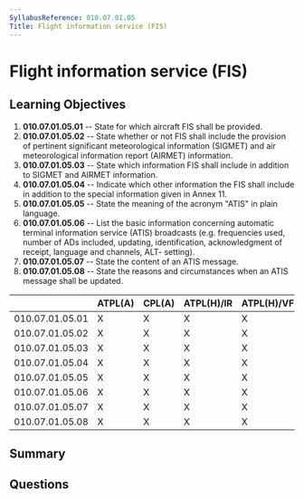 ```yaml
---
SyllabusReference: 010.07.01.05
Title: Flight information service (FIS)
---
```


# Flight information service (FIS)

## Learning Objectives

1. **010.07.01.05.01** -- State for which aircraft FIS shall be provided.
2. **010.07.01.05.02** -- State whether or not FIS shall include the provision
   of pertinent significant meteorological information (SIGMET) and air
   meteorological information report (AIRMET) information.
3. **010.07.01.05.03** -- State which information FIS shall include in addition
   to SIGMET and AIRMET information.
4. **010.07.01.05.04** -- Indicate which other information the FIS shall include
   in addition to the special information given in Annex 11.
5. **010.07.01.05.05** -- State the meaning of the acronym "ATIS" in plain
   language.
6. **010.07.01.05.06** -- List the basic information concerning automatic
   terminal information service (ATIS) broadcasts (e.g. frequencies used, number
   of ADs included, updating, identification, acknowledgment of receipt,
   language and channels, ALT- setting).
7. **010.07.01.05.07** -- State the content of an ATIS message.
8. **010.07.01.05.08** -- State the reasons and circumstances when an ATIS
   message shall be updated.

|                 | ATPL(A) | CPL(A) | ATPL(H)/IR | ATPL(H)/VFR | CPL(H) | IR  | CBIR(A) |
| --------------- | ------- | ------ | ---------- | ----------- | ------ | --- | ------- |
| 010.07.01.05.01 | X       | X      | X          | X           | X      | X   |         |
| 010.07.01.05.02 | X       | X      | X          | X           | X      | X   |         |
| 010.07.01.05.03 | X       | X      | X          | X           | X      | X   |         |
| 010.07.01.05.04 | X       | X      | X          | X           | X      | X   |         |
| 010.07.01.05.05 | X       | X      | X          | X           | X      | X   |         |
| 010.07.01.05.06 | X       | X      | X          | X           | X      | X   |         |
| 010.07.01.05.07 | X       | X      | X          | X           | X      |     |         |
| 010.07.01.05.08 | X       | X      | X          | X           | X      | X   |         |

## Summary

## Questions

